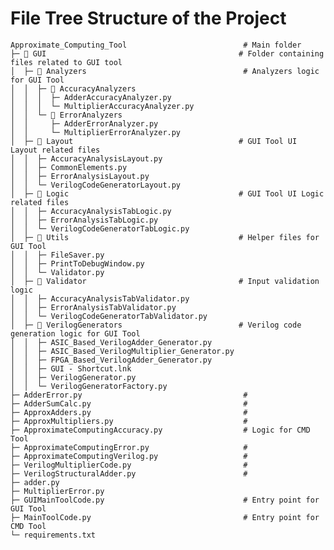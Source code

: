 # File Tree Structure of the Project

```
Approximate_Computing_Tool                          # Main folder
├─ 📂 GUI                                           # Folder containing files related to GUI tool
│  ├─ 📂 Analyzers                                   # Analyzers logic for GUI Tool
│  │  ├─ 📂 AccuracyAnalyzers
│  │  │  ├─ AdderAccuracyAnalyzer.py
│  │  │  └─ MultiplierAccuracyAnalyzer.py
│  │  └─ 📂 ErrorAnalyzers
│  │     ├─ AdderErrorAnalyzer.py
│  │     └─ MultiplierErrorAnalyzer.py
│  ├─ 📂 Layout                                     # GUI Tool UI Layout related files
│  │  ├─ AccuracyAnalysisLayout.py
│  │  ├─ CommonElements.py
│  │  ├─ ErrorAnalysisLayout.py
│  │  └─ VerilogCodeGeneratorLayout.py
│  ├─ 📂 Logic                                      # GUI Tool UI Logic related files
│  │  ├─ AccuracyAnalysisTabLogic.py
│  │  ├─ ErrorAnalysisTabLogic.py
│  │  └─ VerilogCodeGeneratorTabLogic.py
│  ├─ 📂 Utils                                      # Helper files for GUI Tool
│  │  ├─ FileSaver.py
│  │  ├─ PrintToDebugWindow.py
│  │  └─ Validator.py
│  ├─ 📂 Validator                                  # Input validation logic
│  │  ├─ AccuracyAnalysisTabValidator.py
│  │  ├─ ErrorAnalysisTabValidator.py
│  │  └─ VerilogCodeGeneratorTabValidator.py
│  ├─ 📂 VerilogGenerators                          # Verilog code generation logic for GUI Tool
│  │  ├─ ASIC_Based_VerilogAdder_Generator.py
│  │  ├─ ASIC_Based_VerilogMultiplier_Generator.py
│  │  ├─ FPGA_Based_VerilogAdder_Generator.py
│  │  ├─ GUI - Shortcut.lnk
│  │  ├─ VerilogGenerator.py
│  │  └─ VerilogGeneratorFactory.py
├─ AdderError.py                                    #
├─ AdderSumCalc.py                                  #
├─ ApproxAdders.py                                  #
├─ ApproxMultipliers.py                             #
├─ ApproximateComputingAccuracy.py                  # Logic for CMD Tool
├─ ApproximateComputingError.py                     #
├─ ApproximateComputingVerilog.py                   #
├─ VerilogMultiplierCode.py                         #
├─ VerilogStructuralAdder.py                        #
├─ adder.py
├─ MultiplierError.py
├─ GUIMainToolCode.py                               # Entry point for GUI Tool
├─ MainToolCode.py                                  # Entry point for CMD Tool
└─ requirements.txt
```
